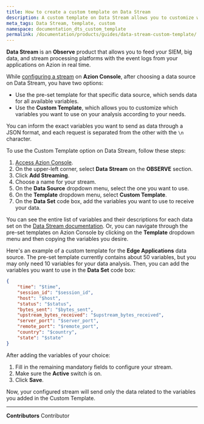 ```yaml
---
title: How to create a custom template on Data Stream
description: A custom template on Data Stream allows you to customize which variables you want to use on your analysis according to your needs.
meta_tags: Data Stream, template, custom
namespace: documentation_dts_custom_template
permalink: /documentation/products/guides/data-stream-custom-template/
---
```


**Data Stream** is an **Observe** product that allows you to feed your SIEM, big data, and stream processing platforms with the event logs from your applications on Azion in real time.

While [configuring a stream](/en/documentation/products/guides/use-data-stream/) on **Azion Console**, after choosing a data source on Data Stream, you have two options:

- Use the pre-set template for that specific data source, which sends data for all available variables.
- Use the **Custom Template**, which allows you to customize which variables you want to use on your analysis according to your needs.

You can inform the exact variables you want to send as data through a JSON format, and each request is separated from the other with the `\n` character.

To use the Custom Template option on Data Stream, follow these steps:

1. [Access Azion Console](https://console.azion.com/).
2. On the upper-left corner, select **Data Stream** on the **OBSERVE** section.
3. Click **Add Streaming**.
4. Choose a name for your stream.
5. On the **Data Source** dropdown menu, select the one you want to use.
6. On the **Template** dropdown menu, select **Custom Template**.
7. On the **Data Set** code box, add the variables you want to use to receive your data.

You can see the entire list of variables and their descriptions for each data set on the [Data Stream documentation](/en/documentation/products/observe/data-stream/). Or, you can navigate through the pre-set templates on Azion Console by clicking on the **Template** dropdown menu and then copying the variables you desire.

Here's an example of a custom template for the **Edge Applications** data source. The pre-set template currently contains about 50 variables, but you may only need 10 variables for your data analysis. Then, you can add the variables you want to use in the **Data Set** code box:

```json
{
	"time": "$time",
    "session_id": "$session_id",
    "host": "$host",
    "status": "$status",
    "bytes_sent": "$bytes_sent",
    "upstream_bytes_received": "$upstream_bytes_received",
    "server_port": "$server_port",
    "remote_port": "$remote_port",
    "country": "$country",
    "state": "$state"
}
```

After adding the variables of your choice:

1. Fill in the remaining mandatory fields to configure your stream.
2. Make sure the **Active** switch is on.
3. Click **Save**.

Now, your configured stream will send only the data related to the variables you added in the Custom Template.



---


**Contributors** <ContributorList>Contributor</ContributorList>
